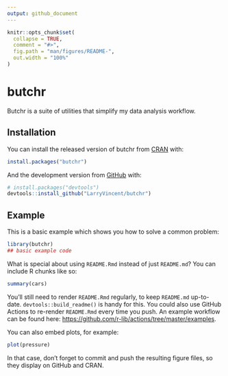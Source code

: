 ```yaml
---
output: github_document
---
```


<!-- README.md is generated from README.Rmd. Please edit that file -->

```r
knitr::opts_chunk$set(
  collapse = TRUE,
  comment = "#>",
  fig.path = "man/figures/README-",
  out.width = "100%"
)
```

# butchr

<!-- badges: start -->
<!-- badges: end -->

Butchr is a suite of utilities that simplify my data analysis workflow.

## Installation

You can install the released version of butchr from [CRAN](https://CRAN.R-project.org) with:

``` r
install.packages("butchr")
```

And the development version from [GitHub](https://github.com/) with:

``` r
# install.packages("devtools")
devtools::install_github("LarryVincent/butchr")
```
## Example

This is a basic example which shows you how to solve a common problem:

```r
library(butchr)
## basic example code
```

What is special about using `README.Rmd` instead of just `README.md`? You can include R chunks like so:

```r
summary(cars)
```

You'll still need to render `README.Rmd` regularly, to keep `README.md` up-to-date. `devtools::build_readme()` is handy for this. You could also use GitHub Actions to re-render `README.Rmd` every time you push. An example workflow can be found here: <https://github.com/r-lib/actions/tree/master/examples>.

You can also embed plots, for example:

```r
plot(pressure)
```

In that case, don't forget to commit and push the resulting figure files, so they display on GitHub and CRAN.
